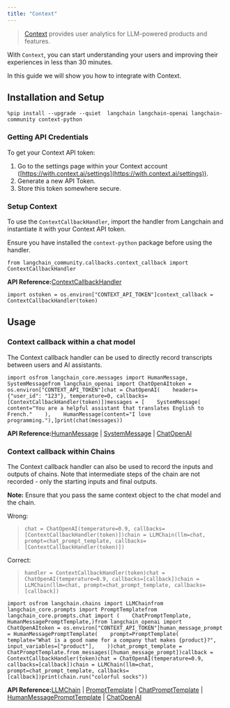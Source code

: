```yaml
---
title: "Context"
---
```


> [Context](https://context.ai/) provides user analytics for LLM-powered products and features.

With `Context`, you can start understanding your users and improving their experiences in less than 30 minutes.

In this guide we will show you how to integrate with Context.

## Installation and Setup

```
%pip install --upgrade --quiet  langchain langchain-openai langchain-community context-python
```

### Getting API Credentials

To get your Context API token:

1. Go to the settings page within your Context account ([https://with.context.ai/settings](https://with.context.ai/settings)).
2. Generate a new API Token.
3. Store this token somewhere secure.

### Setup Context

To use the `ContextCallbackHandler`, import the handler from Langchain and instantiate it with your Context API token.

Ensure you have installed the `context-python` package before using the handler.

```
from langchain_community.callbacks.context_callback import ContextCallbackHandler
```

**API Reference:**[ContextCallbackHandler](https://python.langchain.com/api_reference/community/callbacks/langchain_community.callbacks.context_callback.ContextCallbackHandler.html)

```
import ostoken = os.environ["CONTEXT_API_TOKEN"]context_callback = ContextCallbackHandler(token)
```

## Usage

### Context callback within a chat model

The Context callback handler can be used to directly record transcripts between users and AI assistants.

```
import osfrom langchain_core.messages import HumanMessage, SystemMessagefrom langchain_openai import ChatOpenAItoken = os.environ["CONTEXT_API_TOKEN"]chat = ChatOpenAI(    headers={"user_id": "123"}, temperature=0, callbacks=[ContextCallbackHandler(token)])messages = [    SystemMessage(        content="You are a helpful assistant that translates English to French."    ),    HumanMessage(content="I love programming."),]print(chat(messages))
```

**API Reference:**[HumanMessage](https://python.langchain.com/api_reference/core/messages/langchain_core.messages.human.HumanMessage.html) | [SystemMessage](https://python.langchain.com/api_reference/core/messages/langchain_core.messages.system.SystemMessage.html) | [ChatOpenAI](https://python.langchain.com/api_reference/openai/chat_models/langchain_openai.chat_models.base.ChatOpenAI.html)

### Context callback within Chains

The Context callback handler can also be used to record the inputs and outputs of chains. Note that intermediate steps of the chain are not recorded - only the starting inputs and final outputs.

**Note:** Ensure that you pass the same context object to the chat model and the chain.

Wrong:

> ```
> chat = ChatOpenAI(temperature=0.9, callbacks=[ContextCallbackHandler(token)])chain = LLMChain(llm=chat, prompt=chat_prompt_template, callbacks=[ContextCallbackHandler(token)])
> ```

Correct:

> ```
> handler = ContextCallbackHandler(token)chat = ChatOpenAI(temperature=0.9, callbacks=[callback])chain = LLMChain(llm=chat, prompt=chat_prompt_template, callbacks=[callback])
> ```

```
import osfrom langchain.chains import LLMChainfrom langchain_core.prompts import PromptTemplatefrom langchain_core.prompts.chat import (    ChatPromptTemplate,    HumanMessagePromptTemplate,)from langchain_openai import ChatOpenAItoken = os.environ["CONTEXT_API_TOKEN"]human_message_prompt = HumanMessagePromptTemplate(    prompt=PromptTemplate(        template="What is a good name for a company that makes {product}?",        input_variables=["product"],    ))chat_prompt_template = ChatPromptTemplate.from_messages([human_message_prompt])callback = ContextCallbackHandler(token)chat = ChatOpenAI(temperature=0.9, callbacks=[callback])chain = LLMChain(llm=chat, prompt=chat_prompt_template, callbacks=[callback])print(chain.run("colorful socks"))
```

**API Reference:**[LLMChain](https://python.langchain.com/api_reference/langchain/chains/langchain.chains.llm.LLMChain.html) | [PromptTemplate](https://python.langchain.com/api_reference/core/prompts/langchain_core.prompts.prompt.PromptTemplate.html) | [ChatPromptTemplate](https://python.langchain.com/api_reference/core/prompts/langchain_core.prompts.chat.ChatPromptTemplate.html) | [HumanMessagePromptTemplate](https://python.langchain.com/api_reference/core/prompts/langchain_core.prompts.chat.HumanMessagePromptTemplate.html) | [ChatOpenAI](https://python.langchain.com/api_reference/openai/chat_models/langchain_openai.chat_models.base.ChatOpenAI.html)
